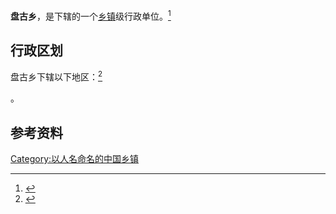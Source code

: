 {{中国乡级行政区|41/17/26/201/000}}

'''盘古乡'''，是{{PRC admin/fullname|41/17/26/201/000|3}}下辖的一个[[乡镇|乡镇]]级行政单位。<ref>{{PRC admin/ref sgc|{{PRC admin/parent|41/17/26/201/000}}}}</ref>

== 行政区划 ==

盘古乡下辖以下地区：<ref>{{PRC admin/ref sgc|41/17/26/201/000}}</ref>

{{PRC admin/children|41/17/26/201/000}}。

== 参考资料 ==

{{reflist}}

{{行政区划小作品}}
{{PRC admin/navcat|41/17/26/201/000}}

[[Category:以人名命名的中国乡镇|Category:以人名命名的中国乡镇]]